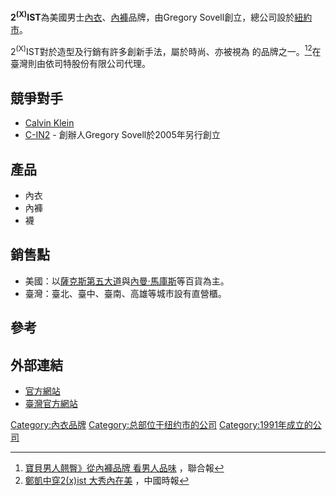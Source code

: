 {{DISPLAYTITLE:2<sup>(X)</sup>IST}}
{{Infobox_Company
|company_name = 2<sup>(X)</sup>IST
|company_type = 私有
|company_logo =
|foundation = 1991
|founder = Gregory Sovell
|location = {{flagicon|USA}}[[美國|美國]][[紐約市|紐約市]]
}}
'''2<sup>(X)</sup>IST'''為美國男士[[內衣|內衣]]、[[內褲|內褲]]品牌，由Gregory Sovell創立，總公司設於[[紐約市|紐約市]]。

2<sup>(X)</sup>IST對於造型及行銷有許多創新手法，屬於時尚、亦被視為 的品牌之一。<ref>[http://mag.udn.com/mag/happylife/storypage.jsp?f_ART_ID=71714 寶貝男人翹臀》從內褲品牌 看男人品味] {{Wayback|url=http://mag.udn.com/mag/happylife/storypage.jsp?f_ART_ID=71714 |date=20140322001120 }}，聯合報</ref><ref>[http://n.yam.com/chinatimes/entertain/200804/20080422059427.html 鄭凱中穿2(x)ist 大秀內在美] {{Wayback|url=http://n.yam.com/chinatimes/entertain/200804/20080422059427.html |date=20190821154013 }}，中國時報</ref>在臺灣則由依司特股份有限公司代理。

== 競爭對手 ==
*[[Calvin_Klein|Calvin Klein]]
*[[C-IN2|C-IN2]] - 創辦人Gregory Sovell於2005年另行創立

== 產品 ==
*內衣
*內褲
*襪

== 銷售點 ==
*美國：以[[薩克斯第五大道|薩克斯第五大道]]與[[內曼·馬庫斯|內曼·馬庫斯]]等百貨為主。
*臺灣：臺北、臺中、臺南、高雄等城市設有直營櫃。

== 參考 ==
<div class="references-small"> 
<references/> 
</div>

== 外部連結 ==
*[http://www.2xist.com/ 官方網站]{{Wayback|url=http://www.2xist.com/ |date=20201228233719 }}
*[http://shop.2xist-tw.com/ 臺灣官方網站]{{Wayback|url=http://shop.2xist-tw.com/ |date=20201129130617 }}

{{男性內衣}}

[[Category:內衣品牌|Category:內衣品牌]]
[[Category:总部位于纽约市的公司|Category:总部位于纽约市的公司]]
[[Category:1991年成立的公司|Category:1991年成立的公司]]